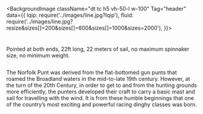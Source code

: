<BackgroundImage className="dt tc h5 vh-50-l w-100"
  Tag="header"
  data={{
    lqip: require('../images/line.jpg?lqip'),
    fluid: require('../images/line.jpg?resize&sizes[]=200&sizes[]=600&sizes[]=1000&sizes=2000'),
  }}>
  <h1 className="f2 f-subheadline-l measure white lh-title fw9"></h1>
</BackgroundImage>


<p className="tc f1-l f3-m measure pa1">
  Pointed at both ends, 22ft long, 22 meters of sail, no maximum spinnaker size, no minimum weight.
</p>

<div className="center mw7 pv0 ph2">
  <article className="bt bb b--black-10">
    <div className="db pv4 ph3 ph0-l">
      <div className="flex flex-column flex-row-ns">
        <div className="pr3-ns mb4 mb0-ns w-100 w-40-ns">
          <Image className="db" data={{
            lqip: require('../images/twos.jpg?lqip'),
            fluid: require('../images/twos.jpg?resize&sizes[]=200&sizes[]=600&sizes[]=1000'),
          }} />
        </div>
        <div className="w-100 w-60-ns pl3-ns">
          <p className="f5 f4-l measure lh-copy mt0">
            <span className="b">The Norfolk Punt</span> was derived from the flat-bottomed gun punts that roamed the Broadland waters in the mid-to-late 19th century. However, at the turn of the 20th Century, in order to get to and from the hunting grounds more efficiently, the punters developed their craft to carry a basic mast and sail for travelling with the wind. It is from these humble beginnings that one of the country’s most exciting and powerful racing dinghy classes was born.
          </p>
        </div>
      </div>
    </div>
  </article>
</div>



